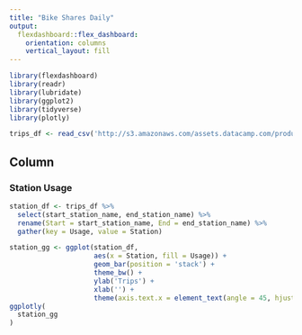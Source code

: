 ```yaml
---
title: "Bike Shares Daily"
output: 
  flexdashboard::flex_dashboard:
    orientation: columns
    vertical_layout: fill
---
```


```r
library(flexdashboard)
library(readr)
library(lubridate)
library(ggplot2)
library(tidyverse)
library(plotly)

trips_df <- read_csv('http://s3.amazonaws.com/assets.datacamp.com/production/course_6355/datasets/sanfran_bikeshare_joined_oneday.csv')
```

Column 
-----------------------------------------------------------------------

### Station Usage

```r

station_df <- trips_df %>%
  select(start_station_name, end_station_name) %>%
  rename(Start = start_station_name, End = end_station_name) %>%
  gather(key = Usage, value = Station)

station_gg <- ggplot(station_df,
                     aes(x = Station, fill = Usage)) +
                     geom_bar(position = 'stack') +
                     theme_bw() +
                     ylab('Trips') +
                     xlab('') +
                     theme(axis.text.x = element_text(angle = 45, hjust = 1))
ggplotly(                
  station_gg     
)
```


